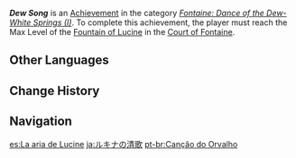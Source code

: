 {{Achievement Infobox
|id           = 80256
|order id     = 236
|category     = Fontaine: Dance of the Dew-White Springs (I)
|description  = Reach the Max Level of the [[Fountain of Lucine]] in the Court of Fontaine.
|requirements = 
|primogems    = 20
|topic        = Fountain of Lucine
}}
'''''Dew Song''''' is an [[Achievement]] in the category ''[[Fontaine: Dance of the Dew-White Springs (I)]]''. To complete this achievement, the player must reach the Max Level of the [[Fountain of Lucine]] in the [[Court of Fontaine]].

==Other Languages==
{{Other Languages
|en      = Dew Song
|zhs     = 露景的清歌
|zhs_rm  = Lùjǐng de Qīnggē
|zht     = 露景的清歌
|zht_rm  = Lùjǐng de Qīnggē
|zh_tl   = Lucine's Clear Song
|ja      = ルキナの清歌
|ja_rm   = Rukina no Seika
|ja_tl   = Lucine's Clear Song
|ko      = 루키나의 노래
|ko_rm   = Lukina-ui Norae
|ko_tl   = Song of Lucine
|es      = La aria de Lucine
|es_tl   = The Aria of Lucine
|fr      = Chant de la rosée
|fr_tl   = Dew Song
|ru      = Песнь росы
|ru_tl   = Dew Song
|th      = บทเพลงกิ่งน้ำค้าง
|th_rm   = 
|th_tl   = 
|vi      = Khúc Hát Sương Mai
|vi_tl   = 
|de      = Lied des Taus
|de_tl   = Song of Dew
|id      = Lantunan Lagu Embun
|id_tl   = The Song of Dew
|pt      = Canção do Orvalho
|pt_tl   = 
|tr      = Çiy Şarkısı
|tr_tl   = Dew Song
|it      = Canto della rugiada
|it_tl   = Song of Dew
}}

==Change History==
{{Change History|4.0}}

==Navigation==
{{Achievement Navbox}}

[[es:La aria de Lucine]]
[[ja:ルキナの清歌]]
[[pt-br:Canção do Orvalho]]